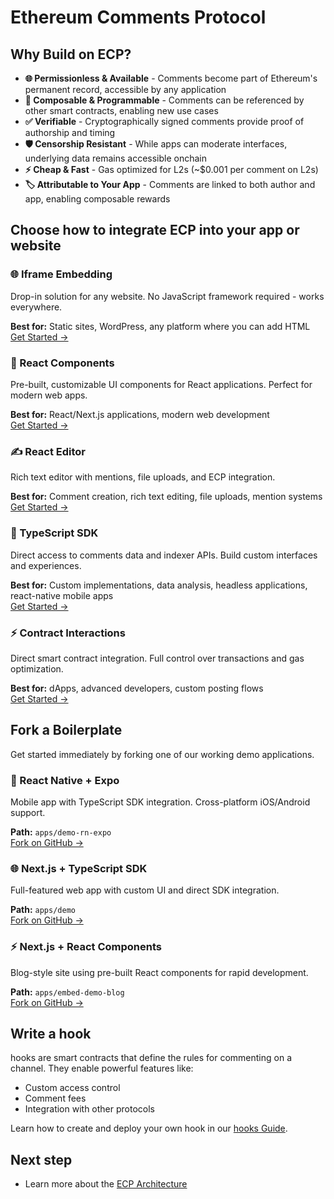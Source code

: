 # Ethereum Comments Protocol

## Why Build on ECP?

- **🌐 Permissionless & Available** - Comments become part of Ethereum's permanent record, accessible by any application
- **🔧 Composable & Programmable** - Comments can be referenced by other smart contracts, enabling new use cases
- **✅ Verifiable** - Cryptographically signed comments provide proof of authorship and timing
- **🛡️ Censorship Resistant** - While apps can moderate interfaces, underlying data remains accessible onchain
- **⚡ Cheap & Fast** - Gas optimized for L2s (~$0.001 per comment on L2s)
- **🏷️ Attributable to Your App** - Comments are linked to both author and app, enabling composable rewards

## Choose how to integrate ECP into your app or website

<div className="grid grid-cols-1 md:grid-cols-2 gap-6 my-8">

<div className="border border-gray-200 rounded-lg p-6 hover:shadow-lg transition-shadow">
  <h3 className="text-xl font-semibold mb-3 text-green-600">
    🌐 Iframe Embedding
  </h3>
  <p className="text-gray-600 mb-4">
    Drop-in solution for any website. No JavaScript framework required - works
    everywhere.
  </p>
  <div className="text-sm text-gray-500 mb-4">
    <strong>Best for:</strong> Static sites, WordPress, any platform where you
    can add HTML
  </div>
  <a
    href="/integration-options/embed-comments"
    className="inline-flex items-center text-green-600 hover:text-green-800 font-medium"
  >
    Get Started →
  </a>
</div>
<div className="border border-gray-200 rounded-lg p-6 hover:shadow-lg transition-shadow">
  <h3 className="text-xl font-semibold mb-3 text-blue-600">
    🚀 React Components
  </h3>
  <p className="text-gray-600 mb-4">
    Pre-built, customizable UI components for React applications. Perfect for
    modern web apps.
  </p>
  <div className="text-sm text-gray-500 mb-4">
    <strong>Best for:</strong> React/Next.js applications, modern web
    development
  </div>
  <a
    href="/integration-options/react-component-library"
    className="inline-flex items-center text-blue-600 hover:text-blue-800 font-medium"
  >
    Get Started →
  </a>
</div>

<div className="border border-gray-200 rounded-lg p-6 hover:shadow-lg transition-shadow">
  <h3 className="text-xl font-semibold mb-3 text-teal-600">✍️ React Editor</h3>
  <p className="text-gray-600 mb-4">
    Rich text editor with mentions, file uploads, and ECP integration.
  </p>
  <div className="text-sm text-gray-500 mb-4">
    <strong>Best for:</strong> Comment creation, rich text editing, file
    uploads, mention systems
  </div>
  <a
    href="/integration-options/react-editor"
    className="inline-flex items-center text-teal-600 hover:text-teal-800 font-medium"
  >
    Get Started →
  </a>
</div>

<div className="border border-gray-200 rounded-lg p-6 hover:shadow-lg transition-shadow">
  <h3 className="text-xl font-semibold mb-3 text-purple-600">
    🔧 TypeScript SDK
  </h3>
  <p className="text-gray-600 mb-4">
    Direct access to comments data and indexer APIs. Build custom interfaces and
    experiences.
  </p>
  <div className="text-sm text-gray-500 mb-4">
    <strong>Best for:</strong> Custom implementations, data analysis, headless
    applications, react-native mobile apps
  </div>
  <a
    href="/integration-options/typescript-sdk"
    className="inline-flex items-center text-purple-600 hover:text-purple-800 font-medium"
  >
    Get Started →
  </a>
</div>

<div className="border border-gray-200 rounded-lg p-6 hover:shadow-lg transition-shadow">
  <h3 className="text-xl font-semibold mb-3 text-orange-600">
    ⚡ Contract Interactions
  </h3>
  <p className="text-gray-600 mb-4">
    Direct smart contract integration. Full control over transactions and gas
    optimization.
  </p>
  <div className="text-sm text-gray-500 mb-4">
    <strong>Best for:</strong> dApps, advanced developers, custom posting flows
  </div>
  <a
    href="/integration-options/contract-interactions"
    className="inline-flex items-center text-orange-600 hover:text-orange-800 font-medium"
  >
    Get Started →
  </a>
</div>

</div>

## Fork a Boilerplate

Get started immediately by forking one of our working demo applications.

<div className="grid grid-cols-1 md:grid-cols-3 gap-6 my-8">

<div className="border border-gray-200 rounded-lg p-6 hover:shadow-lg transition-shadow">
  <h3 className="text-lg font-semibold mb-3 text-indigo-600">
    📱 React Native + Expo
  </h3>
  <p className="text-gray-600 mb-4 text-sm">
    Mobile app with TypeScript SDK integration. Cross-platform iOS/Android
    support.
  </p>
  <div className="text-xs text-gray-500 mb-4">
    <strong>Path:</strong> <code>apps/demo-rn-expo</code>
  </div>
  <a
    href="https://github.com/ecp-eth/comments-monorepo/tree/main/apps/demo-rn-expo"
    className="inline-flex items-center text-indigo-600 hover:text-indigo-800 font-medium text-sm"
  >
    Fork on GitHub →
  </a>
</div>

<div className="border border-gray-200 rounded-lg p-6 hover:shadow-lg transition-shadow">
  <h3 className="text-lg font-semibold mb-3 text-blue-600">
    🌐 Next.js + TypeScript SDK
  </h3>
  <p className="text-gray-600 mb-4 text-sm">
    Full-featured web app with custom UI and direct SDK integration.
  </p>
  <div className="text-xs text-gray-500 mb-4">
    <strong>Path:</strong> <code>apps/demo</code>
  </div>
  <a
    href="https://github.com/ecp-eth/comments-monorepo/tree/main/apps/demo"
    className="inline-flex items-center text-blue-600 hover:text-blue-800 font-medium text-sm"
  >
    Fork on GitHub →
  </a>
</div>

<div className="border border-gray-200 rounded-lg p-6 hover:shadow-lg transition-shadow">
  <h3 className="text-lg font-semibold mb-3 text-emerald-600">
    ⚡ Next.js + React Components
  </h3>
  <p className="text-gray-600 mb-4 text-sm">
    Blog-style site using pre-built React components for rapid development.
  </p>
  <div className="text-xs text-gray-500 mb-4">
    <strong>Path:</strong> <code>apps/embed-demo-blog</code>
  </div>
  <a
    href="https://github.com/ecp-eth/comments-monorepo/tree/main/apps/embed-demo-blog"
    className="inline-flex items-center text-emerald-600 hover:text-emerald-800 font-medium text-sm"
  >
    Fork on GitHub →
  </a>
</div>

</div>

## Write a hook

hooks are smart contracts that define the rules for commenting on a channel. They enable powerful features like:

- Custom access control
- Comment fees
- Integration with other protocols

Learn how to create and deploy your own hook in our [hooks Guide](/hooks).

## Next step

- Learn more about the [ECP Architecture](/architecture-overview)
